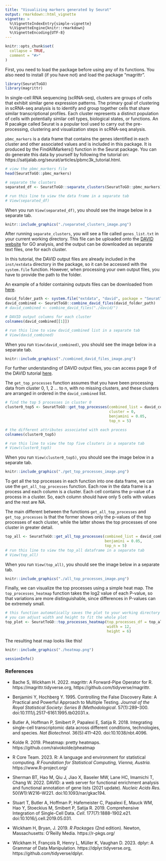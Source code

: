 ---
title: "Visualizing markers generated by Seurat"
output: rmarkdown::html_vignette
vignette: >
  %\VignetteIndexEntry{simple-vignette}
  %\VignetteEngine{knitr::rmarkdown}
  %\VignetteEncoding{UTF-8}
---

```{r, include = FALSE}
knitr::opts_chunk$set(
  collapse = TRUE,
  comment = "#>"
)
```

First, you need to load the package before using any of its functions. You also
need to install (if you have not) and load the package "magrittr".
```{r setup}
library(SeuratToGO)
library(magrittr)
```

In single-cell RNA sequencing (scRNA-seq), clusters are groups of cells that 
exhibit similar gene expression patterns. The primary goal of clustering in 
scRNA-seq analysis is to identify and group together cells that share similar transcriptional profiles. Each cluster represents a distinct population of cells
with potentially similar cell types, biological states, or functions.
An R pacakge called Seurat is a popular tool used to carry out the 
pre-processing, clustering and visualization steps in scRNA-seq analysis.

`pbmc_markers` is a data frame that contains the genes identified in each cluster 
and other associated values and is included in this package. It is produced by 
the FindAllMarkers() function in
the Seurat package. You can do generate this data by yourself by following the
tutorial on: https://satijalab.org/seurat/articles/pbmc3k_tutorial.html.
```{r}
# view the pbmc_markers file
head(SeuratToGO::pbmc_markers)

# separate the clusters
separated_df <- SeuratToGO::separate_clusters(SeuratToGO::pbmc_markers)

# run this line to view the data frame in a separate tab
# View(separated_df)
```

When you run `View(separated_df)`, you should see the image below in a separate
tab.

```{r, out.width = "700px", echo=FALSE}
knitr::include_graphics("./separated_clusters_image.png")
```

After running `separate_clusters`, you will see a file called `genes_list.txt` 
in your current working directory. This file can be uploaded onto the [DAVID 
website](https://david.ncifcrf.gov/summary.jsp) for GO analysis, and the output 
can be downloaded as separate text files, one for each cluster.

In this tutorial, the DAVID output files are already included in the 
`inst/extdata` directory in the package, so it can be accessed with the
`system.file` function. However, when processing your own output files, you have
to provide the path to the folder. 

An example of a folder containing outputs files can be downloaded from [here](https://github.com/dien-n-nguyen/SeuratToGO/blob/master/inst/extdata/david.zip). 
```{r}
david_folder_path <- system.file("extdata", "david", package = "SeuratToGO")
david_combined <- SeuratToGO::combine_david_files(david_folder_path)
# david_combined <- combine_david_files("./david/")

# DAVID output columns for each cluster
colnames(david_combined[[1]])

# run this line to view david_combined list in a separate tab
# View(david_combined)
```

When you run `View(david_combined)`, you should see the image below in a 
separate tab.

```{r, out.width = "700px", echo=FALSE}
knitr::include_graphics("./combined_david_files_image.png")
```

For further understanding of DAVID output files, you can access page 9 of the 
DAVID tutorial [here](https://david.ncifcrf.gov/helps/tutorial.pdf).
 
The `get_top_processes` function assumes that you have been processing data from 
cluster 0, 1, 2 ... to n, with no missing clusters, and these clusters are 
arranged in ordered in the `david_combined` list.

```{r}
# find the top 5 processes in cluster 0
cluster0_top5 <- SeuratToGO::get_top_processes(combined_list = david_combined,
                                               cluster = 0,
                                               benjamini = 0.05,
                                               top_n = 5)

# the different attributes associated with each process
colnames(cluster0_top5)

# run this line to view the top five clsuters in a separate tab
# View(cluster0_top5)
```

When you run `View(cluster0_top5)`, you should see the image below in a 
separate tab.

```{r, out.width = "700px", echo=FALSE}
knitr::include_graphics("./get_top_processes_image.png")
```

To get all the top processes in each function into one data frame, we can use 
the `get_all_top_processes` function. Each row in the data frame is a process 
and each column is a cluster. Each cell contains the p-value of a process in a 
cluster. So, each column should have only 5 cells with values and the rest are 
NA.


The main different between the functions `get_all_top_processes` and 
`get_top_processes` is that the former shows only the p-values of the top 
processes of each cluster, while the latter shows the top processes of one
cluster in greater detail. 
```{r}
top_all <- SeuratToGO::get_all_top_processes(combined_list = david_combined,
                                             benjamini = 0.05,
                                             top_n = 5)
# run this line to view the top_all dataframe in a separate tab
# View(top_all)
```

When you run `View(top_all)`, you should see the image below in a separate tab.

```{r, out.width = "700px", echo=FALSE}
knitr::include_graphics("./all_top_processes_image.png")
```

Finally, we can visualize the top processes using a simple heat map. The 
`top_processes_heatmap` function takes the log2 value of each P-value, so that 
variations are more distinguishable, since differences in P-values can be 
extremely small. 
```{r}
# this function automatically saves the plot to your working directory
# you can adjust width and height to fit the whole plot
top_plot <- SeuratToGO::top_processes_heatmap(top_processes_df = top_all,
                                              width = 12, 
                                              height = 6)

```

The resulting heat map looks like this!
```{r, out.width = "700px", echo=FALSE}
knitr::include_graphics("./heatmap.png")
```

```{r}
sessionInfo()
```


### References
 - Bache S, Wickham H. 2022. magrittr: A Forward-Pipe Operator for R. https://magrittr.tidyverse.org, https://github.com/tidyverse/magrittr.

 - Benjamini Y, Hochberg Y. 1995. Controlling the False Discovery Rate: A Practical and Powerful Approach to Multiple Testing. *Journal of the Royal Statistical Society: Series B (Methodological*. 57(1):289–300. doi:10.1111/j.2517-6161.1995.tb02031.x.
   
 - Butler A, Hoffman P, Smibert P, Papalexi E, Satija R. 2018. Integrating single-cell transcriptomic data across different conditions, technologies, and species. *Nat Biotechnol*. 36(5):411–420. doi:10.1038/nbt.4096.

 - Kolde R. 2019. Pheatmap: pretty heatmaps. https://github.com/raivokolde/pheatmap
 
 - R Core Team. 2023. R: A language and environment for statistical computing. *R Foundation for Statistical Computing, Vienna, Austria.* https://www.R-project.org/

 - Sherman BT, Hao M, Qiu J, Jiao X, Baseler MW, Lane HC, Imamichi T, Chang W. 2022. DAVID: a web server for functional enrichment analysis and functional annotation of gene lists (2021 update). *Nucleic Acids Res.* 50(W1):W216–W221. doi:10.1093/nar/gkac194.

 - Stuart T, Butler A, Hoffman P, Hafemeister C, Papalexi E, Mauck WM, Hao Y, Stoeckius M, Smibert P, Satija R. 2019. Comprehensive Integration of Single-Cell Data. *Cell*. 177(7):1888-1902.e21. doi:10.1016/j.cell.2019.05.031.
 
 - Wickham H, Bryan, J. 2019. *R Packages* (2nd edition). Newton, Massachusetts: O'Reilly Media. https://r-pkgs.org/

 - Wickham H, François R, Henry L, Müller K, Vaughan D. 2023. dplyr: A Grammar of Data Manipulation. https://dplyr.tidyverse.org, https://github.com/tidyverse/dplyr.
